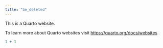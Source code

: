 ```yaml
---
title: "be_deleted"
---
```


This is a Quarto website.

To learn more about Quarto websites visit <https://quarto.org/docs/websites>.

```r
1 + 1
```

